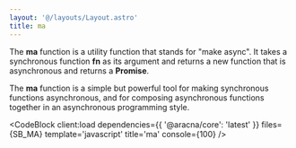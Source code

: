 ```yaml
---
layout: '@/layouts/Layout.astro'
title: ma
---
```



The **ma** function is a utility function that stands for "make async". It takes a synchronous function **fn** as its argument and returns a new function that is asynchronous and returns a **Promise**.

The **ma** function is a simple but powerful tool for making synchronous functions asynchronous, and for composing asynchronous functions together in an asynchronous programming style.

<CodeBlock
  client:load
  dependencies={{ '@aracna/core': 'latest' }}
  files={SB_MA}
  template='javascript'
  title='ma'
  console={100}
/>
